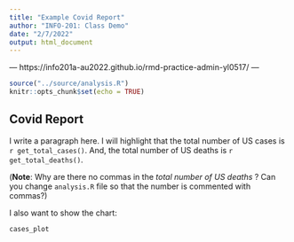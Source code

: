 ```yaml
---
title: "Example Covid Report"
author: "INFO-201: Class Demo"
date: "2/7/2022"
output: html_document
---
```


--- https://info201a-au2022.github.io/rmd-practice-admin-yl0517/ ---


```r
source("../source/analysis.R")
knitr::opts_chunk$set(echo = TRUE)
```

## Covid Report
I write a paragraph here. I will highlight that the total number of US cases is `r get_total_cases()`. And, the total number of US deaths is `r get_total_deaths()`. 

(**Note**: Why are there no commas in the *total number of US deaths* ? Can you change `analysis.R` file so that the number is commented with commas?)

I also want to show the chart:
``` r
cases_plot
```

